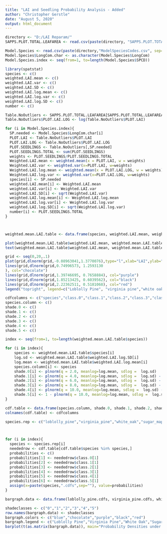 ```yaml
---
title: "LAI and Seedling Probability Analysis - Added"
author: "Christopher Gerstle"
date: "August 5, 2020"
output: html_document
---
```


```r
directory <- "D:/LAI Reparam/"
SAPPS.PLOT.TOTAL.LEAFAREA <- read.csv(paste(directory, "SAPPS.PLOT.TOTAL.LEAFAREA.csv",sep=""), header=T, sep=",")

Model.Species <- read.csv(paste(directory,"ModelSpeciesCodes.csv", sep=""),header=T, sep=",")
Model.Species$LongCom.char <- as.character(Model.Species$LongCom)
Model.Species.index <- seq(from=1, to=length(Model.Species$SPCD))

library(spatstat)
species <- c()
weighted.LAI.mean <- c()
weighted.LAI.var <- c()
weighted.LAI.SD <- c()
weighted.LAI.log.mean <- c()
weighted.LAI.log.var <- c()
weighted.LAI.log.SD <- c()
number <- c()

Table.NoOutliers <- SAPPS.PLOT.TOTAL.LEAFAREA[SAPPS.PLOT.TOTAL.LEAFAREA$PLOT.LAI<20,]
Table.NoOutliers$PLOT.LAI.LOG <- log(Table.NoOutliers$PLOT.LAI)

for (i in Model.Species.index){
  SP.needed <- Model.Species$LongCom.char[i]
  PLOT.LAI <- Table.NoOutliers$PLOT.LAI
  PLOT.LAI.LOG <- Table.NoOutliers$PLOT.LAI.LOG
  PLOT.SEEDLINGS <- Table.NoOutliers[,SP.needed]
  PLOT.SEEDLINGS.TOTAL <- sum(PLOT.SEEDLINGS)
  weights <- PLOT.SEEDLINGS/PLOT.SEEDLINGS.TOTAL
  Weighted.LAI.mean <- weighted.mean(x = PLOT.LAI, w = weights)
  Weighted.LAI.var <- weighted.var(x=PLOT.LAI, w=weights)
  Weighted.LAI.log.mean <- weighted.mean(x = PLOT.LAI.LOG, w = weights)
  Weighted.LAI.log.var <- weighted.var(x=PLOT.LAI.LOG, w=weights)
  species[i] <- SP.needed
  weighted.LAI.mean[i] <- Weighted.LAI.mean
  weighted.LAI.var[i] <- Weighted.LAI.var
  weighted.LAI.SD[i] <- sqrt(Weighted.LAI.var)
  weighted.LAI.log.mean[i] <- Weighted.LAI.log.mean
  weighted.LAI.log.var[i] <- Weighted.LAI.log.var
  weighted.LAI.log.SD[i] <- sqrt(Weighted.LAI.log.var)
  number[i] <- PLOT.SEEDLINGS.TOTAL
}



weighted.mean.LAI.table <- data.frame(species, weighted.LAI.mean, weighted.LAI.var, weighted.LAI.SD, weighted.LAI.log.mean, weighted.LAI.log.var, weighted.LAI.log.SD, number)

plot(weighted.mean.LAI.table$weighted.LAI.mean, weighted.mean.LAI.table$weighted.LAI.SD, xlab="Mean LAI",ylab="SD LAI", xlim=c(0,12), ylim=c(1.5,5.0))
text(weighted.mean.LAI.table$weighted.LAI.mean, weighted.mean.LAI.table$weighted.LAI.SD, labels=weighted.mean.LAI.table$species, cex=0.25, font=2, pos=1)

grid <- seq(0,20,.1)
plot(grid,dlnorm(grid,-0.08963041,1.3770076),type="l",xlab="LAI",ylab="f(x)", col="blue")
lines(grid,dlnorm(grid,0.74996573, 1.2593130
), col="chocolate")
lines(grid,dlnorm(grid,1.39746695, 0.7658884), col="purple")
lines(grid,dlnorm(grid,1.85213425, 0.6039562), col="black")
lines(grid,dlnorm(grid,2.22362511, 0.5181068), col="red")
legend("topright", legend=c("Loblolly Pine", "virginia pine","white oak","sugar maple","Striped Maple"), col=c("blue","chocolate","purple","black","red"), lty=1)

```

```r
cdfcolumns <- c("species","class.0","class.1","class.2","class.3","class.4","class.5")
species.column <- c()
shade.0 <- c()
shade.1 <- c()
shade.2 <- c()
shade.3 <- c()
shade.4 <- c()
shade.5 <- c()

index <- seq(from=1, to=length(weighted.mean.LAI.table$species))

for (i in index){
    species <- weighted.mean.LAI.table$species[i]
    log.sd <- weighted.mean.LAI.table$weighted.LAI.log.SD[i]
    log.mean <- weighted.mean.LAI.table$weighted.LAI.log.mean[i]
    species.column[i] <- species
    shade.0[i] <- plnorm(q = 2.0, meanlog=log.mean, sdlog =  log.sd)
    shade.1[i] <- plnorm(q = 4.0, meanlog=log.mean, sdlog =  log.sd) - plnorm(q = 2.0, meanlog=log.mean, sdlog =  log.sd)
    shade.2[i] <- plnorm(q = 6.0, meanlog=log.mean, sdlog =  log.sd) - plnorm(q = 4.0, meanlog=log.mean, sdlog =  log.sd)
    shade.3[i] <- plnorm(q = 8.0, meanlog=log.mean, sdlog =  log.sd) - plnorm(q = 6.0, meanlog=log.mean, sdlog =  log.sd)
    shade.4[i] <- plnorm(q = 10.0, meanlog=log.mean, sdlog =  log.sd) - plnorm(q = 8.0, meanlog=log.mean, sdlog =  log.sd)
    shade.5[i] <- 1 - plnorm(q = 10.0, meanlog=log.mean, sdlog =  log.sd)
}

cdf.table <- data.frame(species.column, shade.0, shade.1, shade.2, shade.3, shade.4, shade.5)
colnames(cdf.table) <- cdfcolumns

species.rep <- c("loblolly_pine","virginia_pine","white_oak","sugar_maple","striped_maple")



for (i in index){
  species <- species.rep[i]
  neededrow <- cdf.table[cdf.table$species %in% species,]
  probabilities <- c()
  probabilities[1] <- neededrow$class.0[1]
  probabilities[2] <- neededrow$class.1[1]
  probabilities[3] <- neededrow$class.2[1]
  probabilities[4] <- neededrow$class.3[1]
  probabilities[5] <- neededrow$class.4[1]
  probabilities[6] <- neededrow$class.5[1]
  assign(x=paste(species,".cdfs",sep=""), value=probabilities)
}

bargraph.data <- data.frame(loblolly_pine.cdfs, virginia_pine.cdfs, white_oak.cdfs,sugar_maple.cdfs, striped_maple.cdfs)

shadeclasses <- c("0","1","2","3","4","5")
row.names(bargraph.data) <- shadeclasses
bargraph.colors <- c("blue","chocolate","purple","black","red")
bargraph.legend <- c("Loblolly Pine","Virginia Pine","White Oak","Sugar Maple","Striped Maple")
barplot(t(as.matrix(bargraph.data)), main="Probability Densities under LAI Ranges",xlab="Shade Class", col= bargraph.colors, legend = bargraph.legend, beside=T, ylim=c(0,1.2))
```

